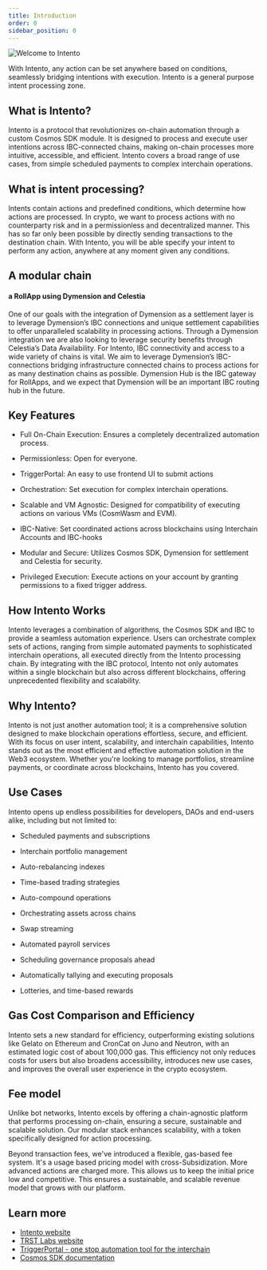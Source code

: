 ```yaml
---
title: Introduction
order: 0
sidebar_position: 0
---
```



<!--
:::tip
### **Work in progress**
Cosmos Hub will be upgraded to [v14.1](https://github.com/cosmos/gaia/releases/tag/v14.1.0) at block height: **[18,262,000](https://www.mintscan.io/cosmos/blocks/18262000)**

:::-->

![Welcome to Intento](/img/banner-alt.png)

With Intento, any action can be set anywhere based on conditions, seamlessly bridging intentions with execution. Intento is a general purpose intent processing zone.


## What is Intento?

Intento is a protocol that revolutionizes on-chain automation through a custom Cosmos SDK module. It is designed to process and execute user intentions across IBC-connected chains, making on-chain processes more intuitive, accessible, and efficient. Intento covers a broad range of use cases, from simple scheduled payments to complex interchain operations.

## What is intent processing?

Intents contain actions and predefined conditions, which determine how actions are processed. In crypto, we want to process actions with no counterparty risk and in a permissionless and decentralized manner. This has so far only been possible by directly sending transactions to the destination chain. With Intento, you will be able specify your intent to perform any action, anywhere at any moment given any conditions.

## A modular chain
#### a RollApp using Dymension and Celestia

One of our goals with the integration of Dymension as a settlement layer is to leverage Dymension’s IBC connections and unique settlement capabilities to offer unparalleled scalability in processing actions. Through a Dymension integration we are also looking to leverage security benefits through Celestia’s Data Availability. 
For Intento, IBC connectivity and access to a wide variety of chains is vital. We aim to leverage Dymension’s IBC-connections bridging infrastructure connected chains to process actions for as many destination chains as possible. Dymension Hub is the IBC gateway for RollApps, and we expect that Dymension will be an important IBC routing hub in the future. 

## Key Features

- Full On-Chain Execution: Ensures a completely decentralized automation process.
    
- Permissionless: Open for everyone.
    
- TriggerPortal: An easy to use frontend UI to submit actions
    
- Orchestration: Set execution for complex interchain operations.
    
- Scalable and VM Agnostic: Designed for compatibility of executing actions on various VMs (CosmWasm and EVM).
    
- IBC-Native: Set coordinated actions across blockchains using Interchain Accounts and IBC-hooks
    
- Modular and Secure: Utilizes Cosmos SDK, Dymension for settlement and Celestia for security.
    
- Privileged Execution: Execute actions on your account by granting permissions to a fixed trigger address.

## How Intento Works

Intento leverages a combination of algorithms, the Cosmos SDK and IBC to provide a seamless automation experience. Users can orchestrate complex sets of actions, ranging from simple automated payments to sophisticated interchain operations, all executed directly from the Intento processing chain. By integrating with the IBC protocol, Intento not only automates within a single blockchain but also across different blockchains, offering unprecedented flexibility and scalability.

## Why Intento?

Intento is not just another automation tool; it is a comprehensive solution designed to make blockchain operations effortless, secure, and efficient. With its focus on user intent, scalability, and interchain capabilities, Intento stands out as the most efficient and effective automation solution in the Web3 ecosystem. Whether you're looking to manage portfolios, streamline payments, or coordinate across blockchains, Intento has you covered.

## Use Cases

Intento opens up endless possibilities for developers, DAOs and end-users alike, including but not limited to:

- Scheduled payments and subscriptions
    
- Interchain portfolio management
    
- Auto-rebalancing indexes
    
- Time-based trading strategies
    
- Auto-compound operations
    
- Orchestrating assets across chains

- Swap streaming
    
- Automated payroll services
    
- Scheduling governance proposals ahead
    
- Automatically tallying and executing proposals
    
- Lotteries, and time-based rewards
    

  

## Gas Cost Comparison and Efficiency

Intento sets a new standard for efficiency, outperforming existing solutions like Gelato on Ethereum and CronCat on Juno and Neutron, with an estimated logic cost of about 100,000 gas. This efficiency not only reduces costs for users but also broadens accessibility, introduces new use cases, and improves the overall user experience in the crypto ecosystem.

## Fee model

Unlike bot networks, Intento excels by offering a chain-agnostic platform that performs processing on-chain, ensuring a secure, sustainable and scalable solution. Our modular stack enhances scalability, with a token specifically designed for action processing.

Beyond transaction fees, we've introduced a flexible, gas-based fee system. It's a usage based pricing model with cross-Subsidization. More advanced actions are charged more. This allows us to keep the initial price low and competitive. This ensures a sustainable, and scalable revenue model that grows with our platform.


## Learn more

* [Intento website](https://intento.zone/)
* [TRST Labs website](https://trstlabs.xyz/)
* [TriggerPortal - one stop automation tool for the interchain](https://triggerportal.zone/)
* [Cosmos SDK documentation](https://docs.cosmos.network)

